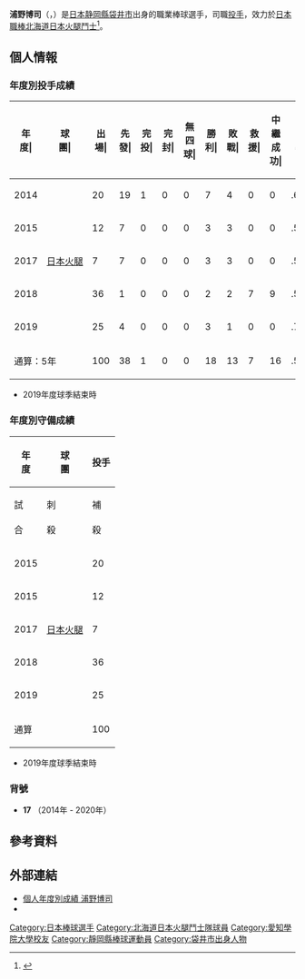 {{Infobox NPB player|
|name=浦野博司|
|image=浦野博司2019.03.12.jpg|
|width=300|
|position=投手|
|team=|
|number=|
|bats=右|
|throws=右|
|birthdate={{birth_date_and_age|1989|7|22|mf=y}}|
|birthplace={{JPN}}[[静岡縣|静岡縣]][[袋井市|袋井市]]|
|debutdate=4月5日
|debutyear=2014年
|debutteam=北海道日本火腿鬥士
|statyear=2020年球季
|stat1label=勝投－敗投
|stat1value=18－13
|stat2label=中繼－救援
|stat2value=16－7
|stat3label=三振－四壞
|stat3value=207－81
|stat4label=防禦率
|stat4value=3.87
|teams=<nowiki></nowiki> 
* 静岡縣立濱松工業高等學校
* 愛知學院大學
* [[世嘉颯美控股|SEGA颯美]]
* [[北海道日本火腿鬥士|北海道日本火腿鬥士]](2014年－2020年)
}}
'''浦野博司'''（{{jpn|j=浦野 博司|hg=うらの ひろし|rm=Urano Hiroshi}}，{{bd|1989年|7月22日||catIdx=Urano, Hiroshi}}）是[[日本|日本]][[静岡縣|静岡縣]][[袋井市|袋井市]]出身的職業棒球選手，司職[[投手|投手]]，效力於[[日本職棒|日本職棒]][[北海道日本火腿鬥士|北海道日本火腿鬥士]]<ref>{{cite web |url=https://www.daily.co.jp/baseball/2020/10/27/0013816938.shtml |title=日本ハム・浦野博司投手が今季限りで引退「一軍の戦力になれないと思い、決断」 |publisher=daily |date=2020-10-28 |access-date=2020-10-27 |archive-date=2020-11-30 |archive-url=https://web.archive.org/web/20201130022648/https://www.daily.co.jp/baseball/2020/10/27/0013816938.shtml |dead-url=no }}</ref>。

== 個人情報 ==
=== 年度別投手成績 ===
{| class="wikitable" style="text-align:right; font-size:small"
|-bgcolor="#efefef"
!年<br>度|!!球<br>團|!!出<br>場|!!先<br>發|!!完<br>投|!!完<br>封|!!無<br>四<br>球|!!勝<br>利|!!敗<br>戰|!!救<br>援|!!中<br>繼<br>成<br>功|!!勝<br>率|!!打<br>者|!!投<br>球<br>局<br>數|!!被<br>安<br>打|!!被<br>全<br>壘<br>打|!!保<br>送|!!敬<br>遠|!!觸<br>身<br>球|!!三<br>振<br>數|!!暴<br>投|!!犯<br>規|!!失分|!!自<br>責<br>分|!!防<br>禦<br>率|!!WHIP
|-
|style="text-align:center;"|2014
|rowspan="5" style="text-align: center; white-space: nowrap;"|[[北海道日本火腿鬥士|日本火腿]]
|20||19||1||0||0||7||4||0||0||.636||473||115.0||104||13||36||1||3||78||4||0||51||47||3.68||1.22
|-
|style="text-align:center;"|2015
|12||7||0||0||0||3||3||0||0||.500||195||43.0||51||5||19||0||0||33||1||0||26||23||4.81||1.63
|-
|style="text-align:center;"|2017
|7||7||0||0||0||3||3||0||0||.500||147||33.0||42||4||10||0||0||17||2||0||18||16||4.36||1.58
|-
|style="text-align:center;"|2018
|36||1||0||0||0||2||2||7||9||.500||167||41.2||33||3||7||1||0||44||1||0||11||10||2.16||1.01
|-
|style="text-align:center;"|2019
|25||4||0||0||0||3||1||0||0||.750||143||34.1||37||11||7||1||0||34||1||0||20||19||4.98||1.28
|-
!colspan="2"|通算：5年
|100||38||1||0||0||18||13||7||16||.581||1125||267.0||267||36||81||4||3||206||9||0||126||115||3.88||1.30
|}
* 2019年度球季結束時

=== 年度別守備成績 ===
{| class="wikitable" style="text-align: right; font-size: small; border-collapse:collapse; padding: 1px;"
!rowspan="2"|年<br />度!!rowspan="2"|球<br />團!!colspan="6"|投手
|-style="line-height:1.25em;"
!試<br /><br />合!!刺<br /><br />殺!!補<br /><br />殺!!失<br /><br />誤!!雙<br /><br />殺!!守<br />備<br />率
|-
|style="text-align: center;"|2015
|rowspan="5" style="text-align: center; white-space: nowrap;"|[[北海道日本火腿鬥士|日本火腿]]
|20||12||20||1||0||.970
|-
|style="text-align:center;"|2015
|12||2||9||0||2||1.000
|-
|style="text-align:center;"|2017
|7||0||5||1||1||.833
|-
|style="text-align:center;"|2018
|36||2||8||0||0||1.000
|-
|style="text-align:center;"|2019
|25||2||1||0||0||1.000
|-
!colspan="2"|通算
|100||18||43||2||3||.968
|}
* 2019年度球季結束時

=== 背號 ===
* '''17''' （2014年 - 2020年）

== 參考資料 ==
{{reflist}}

== 外部連結 ==
* [https://npb.jp/bis/players/41345139.html 個人年度別成績 浦野博司] {{Wayback|url=https://npb.jp/bis/players/41345139.html |date=20210116160419 }} {{ja icon}} 
* {{Baseballstats|brm=urano-000hir}}

{{DEFAULTSORT:Urano, Hiroshi}}
[[Category:日本棒球選手|Category:日本棒球選手]]
[[Category:北海道日本火腿鬥士隊球員|Category:北海道日本火腿鬥士隊球員]]
[[Category:愛知學院大學校友|Category:愛知學院大學校友]]
[[Category:靜岡縣棒球運動員|Category:靜岡縣棒球運動員]]
[[Category:袋井市出身人物|Category:袋井市出身人物]]
